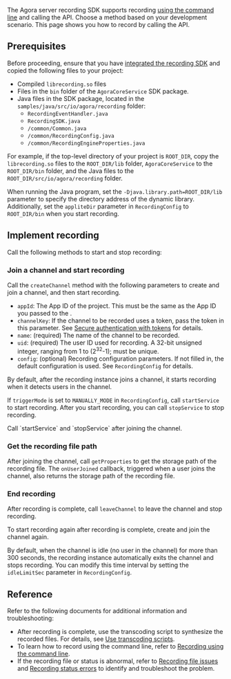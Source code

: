 <PlatformWrapper platform="linux-java">

The Agora server recording SDK supports recording [using the command line](../get-started/record-cmd) and calling the API. Choose a method based on your development scenario. This page shows you how to record by calling the API.

## Prerequisites

Before proceeding, ensure that you have [integrated the recording SDK](../get-started/integrate-sdk) and copied the following files to your project:

- Compiled `librecording.so` files
- Files in the `bin` folder of the `AgoraCoreService` SDK package.
- Java files in the SDK package, located in the `samples/java/src/io/agora/recording` folder:
    - `RecordingEventHandler.java`
    - `RecordingSDK.java`
    - `/common/Common.java`
    - `/common/RecordingConfig.java`
    - `/common/RecordingEngineProperties.java`

For example, if the top-level directory of your project is `ROOT_DIR`, copy the `librecording.so` files to the `ROOT_DIR/lib` folder, `AgoraCoreService` to the `ROOT_DIR/bin` folder, and the Java files to the` ROOT_DIR/src/io/agora/recording` folder.

When running the Java program, set the `-Djava.library.path=ROOT_DIR/lib` parameter to specify the directory address of the dynamic library. Additionally, set the `appliteDir` parameter in `RecordingConfig` to `ROOT_DIR/bin` when you start recording.

## Implement recording

Call the following methods to start and stop recording:

### Join a channel and start recording

Call the `createChannel` method with the following parameters to create and join a channel, and then start recording.

- `appId`: The App ID of the project. This must be the same as the App ID you passed to the <Vg k="VSDK" />.
- `channelKey`: If the channel to be recorded uses a token, pass the token in this parameter. See [Secure authentication with tokens](/on-premise-recording/develop/authentication-workflow) for details.
- `name`: (required) The name of the channel to be recorded.
- `uid`: (required) The user ID used for recording. A 32-bit unsigned integer, ranging from 1 to (2<sup>32</sup>-1); must be unique.
- `config`: (optional) Recording configuration parameters. If not filled in, the default configuration is used. See `RecordingConfig` for details.

By default, after the recording instance joins a channel, it starts recording when it detects users in the channel.

If `triggerMode` is set to `MANUALLY_MODE` in `RecordingConfig`, call `startService` to start recording. After you start recording, you can call `stopService` to stop recording.

<Admonition type="info">
Call `startService` and `stopService`  after joining the channel.
</Admonition>

### Get the recording file path
After joining the channel, call `getProperties` to get the storage path of the recording file. The `onUserJoined` callback, triggered when a user joins the channel, also returns the storage path of the recording file.

### End recording

After recording is complete, call `leaveChannel` to leave the channel and stop recording.

<Admonition type="info">
To start recording again after recording is complete, create and join the channel again.
</Admonition>

By default, when the channel is idle (no user in the channel) for more than 300 seconds, the recording instance automatically exits the channel and stops recording. You can modify this time interval by setting the `idleLimitSec` parameter in `RecordingConfig`.

## Reference

Refer to the following documents for additional information and troubleshooting:

- After recording is complete, use the transcoding script to synthesize the recorded files. For details, see [Use transcoding scripts](../develop/transcoding-scripts).
- To learn how to record using the command line, refer to [Recording using the command line](../get-started/record-cmd).
- If the recording file or status is abnormal, refer to [Recording file issues](/help/quality-issues/record_file_issue) and [Recording status errors](/help/quality-issues/record_status_error) to identify and troubleshoot the problem.

</PlatformWrapper>
